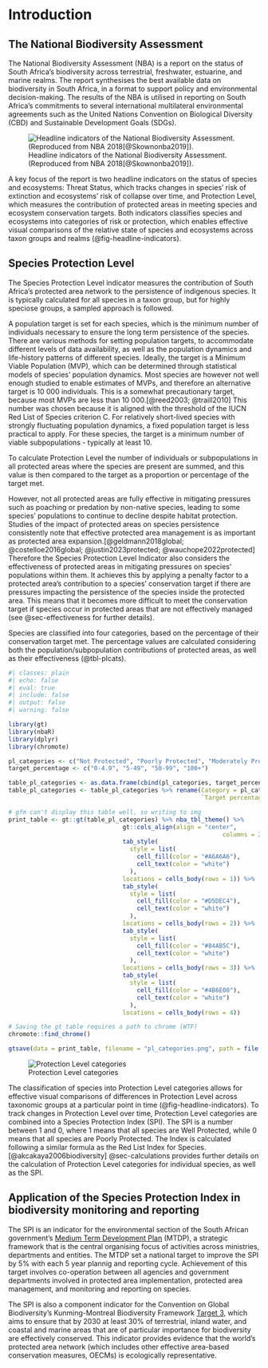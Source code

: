 # Introduction

## The National Biodiversity Assessment

The National Biodiversity Assessment (NBA) is a report on the status of South Africa's biodiversity across terrestrial, freshwater, estuarine, and marine realms. The report synthesises the best available data on biodiversity in South Africa, in a format to support policy and environmental decision-making. The results of the NBA is utilised in reporting on South Africa's commitments to several international multilateral environmental agreements such as the United Nations Convention on Biological Diversity (CBD) and Sustainable Development Goals (SDGs).

![Headline indicators of the National Biodiversity Assessment. (Reproduced from NBA 2018[@Skownonba2019]).](imgs/headline-indicators.png){#fig-headline-indicators fig-align="center" fig-pos="h"}

A key focus of the report is two headline indicators on the status of species and ecosystems: Threat Status, which tracks changes in species' risk of extinction and ecosystems' risk of collapse over time, and Protection Level, which measures the contribution of protected areas in meeting species and ecosystem conservation targets. Both indicators classifies species and ecosystems into categories of risk or protection, which enables effective visual comparisons of the relative state of species and ecosystems across taxon groups and realms (@fig-headline-indicators).

## Species Protection Level

The Species Protection Level indicator measures the contribution of South Africa's protected area network to the persistence of indigenous species. It is typically calculated for all species in a taxon group, but for highly speciose groups, a sampled approach is followed.

A population target is set for each species, which is the minimum number of individuals necessary to ensure the long term persistence of the species. There are various methods for setting population targets, to accommodate different levels of data availability, as well as the population dynamics and life-history patterns of different species. Ideally, the target is a Minimum Viable Population (MVP), which can be determined through statistical models of species' population dynamics. Most species are however not well enough studied to enable estimates of MVPs, and therefore an alternative target is 10 000 individuals. This is a somewhat precautionary target, because most MVPs are less than 10 000.[@reed2003; @traill2010] This number was chosen because it is aligned with the threshold of the IUCN Red List of Species criterion C. For relatively short-lived species with strongly fluctuating population dynamics, a fixed population target is less practical to apply. For these species, the target is a minimum number of viable subpopulations - typically at least 10.

To calculate Protection Level the number of individuals or subpopulations in all protected areas where the species are present are summed, and this value is then compared to the target as a proportion or percentage of the target met.

However, not all protected areas are fully effective in mitigating pressures such as poaching or predation by non-native species, leading to some species' populations to continue to decline despite habitat protection. Studies of the impact of protected areas on species persistence consistently note that effective protected area management is as important as protected area expansion.[@geldmann2018global; @costelloe2016global; @justin2023protected; @wauchope2022protected] Therefore the Species Protection Level Indicator also considers the effectiveness of protected areas in mitigating pressures on species' populations within them. It achieves this by applying a penalty factor to a protected area's contribution to a species' conservation target if there are pressures impacting the persistence of the species inside the protected area. This means that it becomes more difficult to meet the conservation target if species occur in protected areas that are not effectively managed (see @sec-effectiveness for further details).

Species are classified into four categories, based on the percentage of their conservation target met. The percentage values are calculated considering both the population/subpopulation contributions of protected areas, as well as their effectiveness (@tbl-plcats).

```r
#| classes: plain
#| echo: false
#| eval: true
#| include: false
#| output: false
#| warning: false

library(gt)
library(nbaR)
library(dplyr)
library(chromote)

pl_categories <- c("Not Protected", "Poorly Protected", "Moderately Protected", "Well Protected")
target_percentage <- c("0-4.9", "5-49", "50-99", "100+")

table_pl_categories <- as.data.frame(cbind(pl_categories, target_percentage))
table_pl_categories <- table_pl_categories %>% rename(Category = pl_categories,
                                                      `Target percentage range` = target_percentage)

# gfm can't display this table well, so writing to img
print_table <- gt::gt(table_pl_categories) %>% nba_tbl_theme() %>%
                                gt::cols_align(align = "center", 
                                                            columns = 2) %>% 
                                tab_style(
                                  style = list(
                                    cell_fill(color = "#A6A6A6"),
                                    cell_text(color = "white")
                                  ),
                                locations = cells_body(rows = 1)) %>% 
                                tab_style(
                                  style = list(
                                    cell_fill(color = "#D5DEC4"),
                                    cell_text(color = "white")
                                  ),
                                locations = cells_body(rows = 2)) %>% 
                                tab_style(
                                  style = list(
                                    cell_fill(color = "#84AB5C"),
                                    cell_text(color = "white")
                                  ),
                                locations = cells_body(rows = 3)) %>%
                                tab_style(
                                  style = list(
                                    cell_fill(color = "#4B6E00"),
                                    cell_text(color = "white")
                                  ),
                                locations = cells_body(rows = 4))

# Saving the gt table requires a path to chrome (WTF)
chromote::find_chrome()

gtsave(data = print_table, filename = "pl_categories.png", path = file.path("imgs"), , expand = 200)

```

![Protection Level categories](imgs/pl_categories.png){#tbl-plcats}

The classification of species into Protection Level categories allows for effective visual comparisons of differences in Protection Level across taxonomic groups at a particular point in time (@fig-headline-indicators). To track changes in Protection Level over time, Protection Level categories are combined into a Species Protection Index (SPI). The SPI is a number between 1 and 0, where 1 means that all species are Well Protected, while 0 means that all species are Poorly Protected. The Index is calculated following a similar formula as the Red List Index for Species.[@akcakaya2006biodiversity] @sec-calculations provides further details on the calculation of Protection Level categories for individual species, as well as the SPI.

## Application of the Species Protection Index in biodiversity monitoring and reporting

The SPI is an indicator for the environmental section of the South African government's [Medium Term Development Plan](https://www.dpme.gov.za/keyfocusareas/outcomesSite/Pages/default.aspx) (MTDP), a strategic framework that is the central organising focus of activities across ministries, departments and entities. The MTDP set a national target to improve the SPI by 5% with each 5 year plannig and reporting cycle. Achievement of this target involves co-operation between all agencies and government departments involved in protected area implementation, protected area management, and monitoring and reporting on species.

The SPI is also a component indicator for the Convention on Global Biodiversity's Kunming-Montreal Biodiversity Framework [Target 3](https://www.cbd.int/gbf/targets/3), which aims to ensure that by 2030 at least 30% of terrestrial, inland water, and coastal and marine areas that are of particular importance for biodiversity are effectively conserved. This indicator provides evidence that the world's protected area network (which includes other effective area-based conservation measures, OECMs) is ecologically representative.
